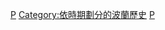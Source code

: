 {{Commonscat|Poland by year}}

[[Category:各年份各國|P]]
[[Category:依時期劃分的波蘭歷史|Category:依時期劃分的波蘭歷史]]
[[Category:依年份劃分的歐洲|P]]